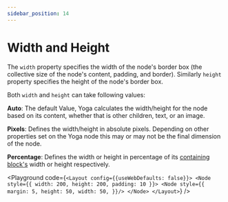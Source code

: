```yaml
---
sidebar_position: 14
---
```



# Width and Height

The `width` property specifies the width of the node's border box (the collective size of the node's content, padding, and border).
Similarly `height` property specifies the height of the node's border box.

Both `width` and `height` can take following values:

**Auto**: The default Value, Yoga calculates the width/height for the node based
on its content, whether that is other children, text, or an image.

**Pixels**: Defines the width/height in absolute pixels. Depending on other properties set on
the Yoga node this may or may not be the final dimension of the node.

**Percentage**: Defines the width or height in percentage of its [containing block's](https://developer.mozilla.org/en-US/docs/Web/CSS/Containing_block) width or height respectively.

<Playground code={`<Layout config={{useWebDefaults: false}}>
  <Node
    style={{
      width: 200,
      height: 200,
      padding: 10
    }}>
    <Node
      style={{
        margin: 5,
        height: 50,
        width: 50,
      }}/>
  </Node>
</Layout>`} />
